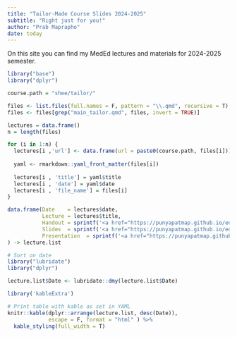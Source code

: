 ```yaml
---
title: "Tailor-Made Course Slides 2024-2025"
subtitle: "Right just for you!"
author: "Prab Maprapho"
date: today
---
```


On this site you can find my MedEd lectures and materials for 2024-2025 semester.

```r
library("base") 
library("dplyr")

course.path = "shee/tailor/"

files <- list.files(full.names = F, pattern = "\\.qmd", recursive = T)
files <- files[grep("main_tailor.qmd", files, invert = TRUE)]

lectures = data.frame()
n = length(files)

for (i in 1:n) {
  lectures[i ,'url'] <- data.frame(url = paste0(course.path, files[i]))
  
  yaml <- rmarkdown::yaml_front_matter(files[i])
  
  lectures[i , 'title'] = yaml$title
  lectures[i , 'date'] = yaml$date
  lectures[i , 'file_name'] = files[i]
}

data.frame(Date    = lectures$date, 
           Lecture = lectures$title,
           Handout = sprintf('<a href="https://punyapatmap.github.io/education/courses/%s" target="_blank" class="external">link</a>', gsub("qmd", "html", lectures$url)),
           Slides  = sprintf('<a href="https://punyapatmap.github.io/education/courses/%s" target="_blank" class="external">link</a>', gsub("qmd", "slide.html", lectures$url)),
           Presentation  = sprintf('<a href="https://punyapatmap.github.io/education/courses/%s" target="_blank" class="external">link</a>', gsub("qmd", "slide.html", lectures$url))
) -> lecture.list

# Sort on date
library("lubridate")
library("dplyr")

lecture.list$Date <- lubridate::dmy(lecture.list$Date)

library('kableExtra')

# Print table with kable as set in YAML
knitr::kable(dplyr::arrange(lecture.list, desc(Date)), 
             escape = F, format = "html" ) %>% 
  kable_styling(full_width = T)
```
